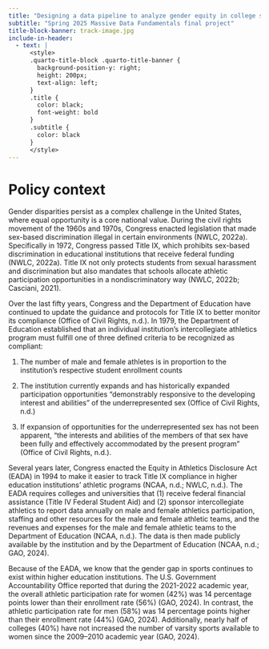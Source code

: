 ```yaml
---
title: "Designing a data pipeline to analyze gender equity in college sports"
subtitle: "Spring 2025 Massive Data Fundamentals final project"
title-block-banner: track-image.jpg
include-in-header:
  - text: |
      <style>
      .quarto-title-block .quarto-title-banner {
        background-position-y: right;
        height: 200px;
        text-align: left;
      }
      .title {
        color: black;
        font-weight: bold
      }
      .subtitle {
        color: black
      }
      </style>
---
```


# Policy context

Gender disparities persist as a complex challenge in the United States, where equal opportunity is a core national value. During the civil rights movement of the 1960s and 1970s, Congress enacted legislation that made sex-based discrimination illegal in certain environments (NWLC, 2022a). Specifically in 1972, Congress passed Title IX, which prohibits sex-based discrimination in educational institutions that receive federal funding (NWLC, 2022a). Title IX not only protects students from sexual harassment and discrimination but also mandates that schools allocate athletic participation opportunities in a nondiscriminatory way (NWLC, 2022b; Casciani, 2021). 

Over the last fifty years, Congress and the Department of Education have continued to update the guidance and protocols for Title IX to better monitor its compliance (Office of Civil Rights, n.d.). In 1979, the Department of Education established that an individual institution’s intercollegiate athletics program must fulfill one of three defined criteria to be recognized as compliant: 

1) The number of male and female athletes is in proportion to the institution’s respective student enrollment counts

2) The institution currently expands and has historically expanded participation opportunities “demonstrably responsive to the developing interest and abilities” of the underrepresented sex  (Office of Civil Rights, n.d.)

3) If expansion of opportunities for the underrepresented sex has not been apparent, “the interests and abilities of the members of that sex have been fully and effectively accommodated by the present program” (Office of Civil Rights, n.d.).

Several years later, Congress enacted the Equity in Athletics Disclosure Act (EADA) in 1994 to make it easier to track Title IX compliance in higher education institutions' athletic programs (NCAA, n.d.; NWLC, n.d.). The EADA requires colleges and universities that (1) receive federal financial assistance (Title IV Federal Student Aid) and (2) sponsor intercollegiate athletics to report data annually on male and female athletics participation, staffing and other resources for the male and female athletic teams, and the revenues and expenses for the male and female athletic teams to the Department of Education (NCAA, n.d.). The data is then made publicly available by the institution and by the Department of Education (NCAA, n.d.; GAO, 2024). 

Because of the EADA, we know that the gender gap in sports continues to exist within higher education institutions. The U.S. Government Accountability Office reported that during the 2021-2022 academic year, the overall athletic participation rate for women (42%) was 14 percentage points lower than their enrollment rate (56%) (GAO, 2024). In contrast, the athletic participation rate for men (58%) was 14 percentage points higher than their enrollment rate (44%) (GAO, 2024). Additionally, nearly half of colleges (40%) have not increased the number of varsity sports available to women since the 2009–2010 academic year (GAO, 2024). 
